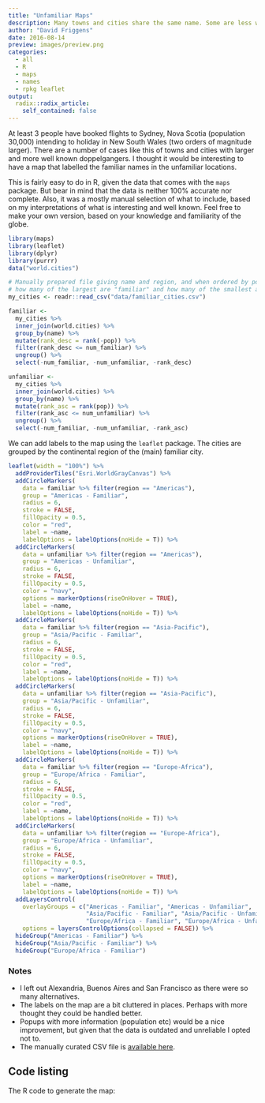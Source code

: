 ```yaml
---
title: "Unfamiliar Maps"
description: Many towns and cities share the same name. Some are less well known than others. Let's take a look.
author: "David Friggens"
date: 2016-08-14
preview: images/preview.png
categories:
  - all
  - R
  - maps
  - names
  - rpkg leaflet
output:
  radix::radix_article:
    self_contained: false
---
```


At least 3 people have booked flights to Sydney, Nova Scotia (population 30,000) intending to holiday in
New South Wales (two orders of magnitude larger). There are a number of cases like this of towns and cities
with larger and more well known doppelgangers. 
I thought it would be interesting to have a map that labelled the familiar names in the unfamiliar locations.

This is fairly easy to do in R, given the data that comes with the ```maps``` package. But bear in mind that the
data is neither 100% accurate nor complete.
Also, it was a mostly manual selection of what to include, based
on my interpretations of what is interesting and well known. 
Feel free to make your own version, based on your knowledge and familiarity of the globe.

```r
library(maps)
library(leaflet)
library(dplyr)
library(purrr)
data("world.cities")

# Manually prepared file giving name and region, and when ordered by population,
# how many of the largest are "familiar" and how many of the smallest are "unfamiliar"
my_cities <- readr::read_csv("data/familiar_cities.csv")

familiar <- 
  my_cities %>%
  inner_join(world.cities) %>% 
  group_by(name) %>% 
  mutate(rank_desc = rank(-pop)) %>% 
  filter(rank_desc <= num_familiar) %>% 
  ungroup() %>% 
  select(-num_familiar, -num_unfamiliar, -rank_desc)

unfamiliar <- 
  my_cities %>%
  inner_join(world.cities) %>% 
  group_by(name) %>% 
  mutate(rank_asc = rank(pop)) %>% 
  filter(rank_asc <= num_unfamiliar) %>% 
  ungroup() %>% 
  select(-num_familiar, -num_unfamiliar, -rank_asc)
```

We can add labels to the map using the ```leaflet``` package.
The cities are grouped by the continental region of the (main) familiar city.

```r
leaflet(width = "100%") %>% 
  addProviderTiles("Esri.WorldGrayCanvas") %>% 
  addCircleMarkers(
    data = familiar %>% filter(region == "Americas"),
    group = "Americas - Familiar",
    radius = 6,
    stroke = FALSE,
    fillOpacity = 0.5,
    color = "red",
    label = ~name,
    labelOptions = labelOptions(noHide = T)) %>% 
  addCircleMarkers(
    data = unfamiliar %>% filter(region == "Americas"),
    group = "Americas - Unfamiliar",
    radius = 6,
    stroke = FALSE,
    fillOpacity = 0.5,
    color = "navy",
    options = markerOptions(riseOnHover = TRUE),
    label = ~name,
    labelOptions = labelOptions(noHide = T)) %>% 
  addCircleMarkers(
    data = familiar %>% filter(region == "Asia-Pacific"),
    group = "Asia/Pacific - Familiar",
    radius = 6,
    stroke = FALSE,
    fillOpacity = 0.5,
    color = "red",
    label = ~name,
    labelOptions = labelOptions(noHide = T)) %>% 
  addCircleMarkers(
    data = unfamiliar %>% filter(region == "Asia-Pacific"),
    group = "Asia/Pacific - Unfamiliar",
    radius = 6,
    stroke = FALSE,
    fillOpacity = 0.5,
    color = "navy",
    options = markerOptions(riseOnHover = TRUE),
    label = ~name,
    labelOptions = labelOptions(noHide = T)) %>% 
  addCircleMarkers(
    data = familiar %>% filter(region == "Europe-Africa"),
    group = "Europe/Africa - Familiar",
    radius = 6,
    stroke = FALSE,
    fillOpacity = 0.5,
    color = "red",
    label = ~name,
    labelOptions = labelOptions(noHide = T)) %>% 
  addCircleMarkers(
    data = unfamiliar %>% filter(region == "Europe-Africa"),
    group = "Europe/Africa - Unfamiliar",
    radius = 6,
    stroke = FALSE,
    fillOpacity = 0.5,
    color = "navy",
    options = markerOptions(riseOnHover = TRUE),
    label = ~name,
    labelOptions = labelOptions(noHide = T)) %>% 
  addLayersControl(
    overlayGroups = c("Americas - Familiar", "Americas - Unfamiliar",
                      "Asia/Pacific - Familiar", "Asia/Pacific - Unfamiliar",
                      "Europe/Africa - Familiar", "Europe/Africa - Unfamiliar"),
    options = layersControlOptions(collapsed = FALSE)) %>% 
  hideGroup("Americas - Familiar") %>%
  hideGroup("Asia/Pacific - Familiar") %>% 
  hideGroup("Europe/Africa - Familiar")
```

### Notes

* I left out Alexandria, Buenos Aires and San Francisco as there were so many alternatives.
* The labels on the map are a bit cluttered in places. Perhaps with more thought they could be handled better.
* Popups with more information (population etc) would be a nice improvement, but given that the data is outdated and unreliable I opted not to.
* The manually curated CSV file is [available here](data/familiarcities.csv).



## Code listing {.appendix}

The R code to generate the map:

```r
```
